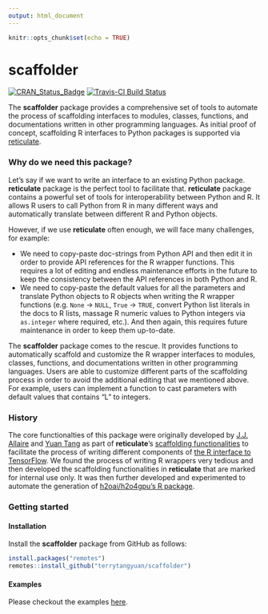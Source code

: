 ```yaml
---
output: html_document
---
```



```r
knitr::opts_chunk$set(echo = TRUE)
```

# scaffolder

[![CRAN\_Status\_Badge](https://www.r-pkg.org/badges/version/scaffolder)](https://cran.r-project.org/package=scaffolder)
[![Travis-CI Build
Status](https://travis-ci.org/terrytangyuan/scaffolder.svg?branch=master)](https://travis-ci.org/terrytangyuan/scaffolder)

The **scaffolder** package provides a comprehensive set of tools to automate the process of scaffolding interfaces to modules, classes, functions, and documentations written in other programming languages. As initial proof of concept, scaffolding R interfaces to Python packages is supported via [reticulate](https://github.com/rstudio/reticulate).

### Why do we need this package?

Let's say if we want to write an interface to an existing Python package. **reticulate** package is the perfect tool to facilitate that. **reticulate** package contains a powerful set of tools for interoperability between Python and R. It allows R users to call Python from R in many different ways and automatically translate between different R and Python objects.

However, if we use **reticulate** often enough, we will face many challenges, for example:

* We need to copy-paste doc-strings from Python API and then edit it in order to provide API references for the R wrapper functions. This requires a lot of editing and endless maintenance efforts in the future to keep the consistency between the API references in both Python and R.
* We need to copy-paste the default values for all the parameters and translate Python objects to R objects when writing the R wrapper functions (e.g. `None` -> `NULL`, `True` -> `TRUE`, convert Python list literals in the docs to R lists, massage R numeric values to Python integers via `as.integer` where required, etc.). And then again, this requires future maintenance in order to keep them up-to-date.

The **scaffolder** package comes to the rescue. It provides functions to automatically scaffold and customize the R wrapper interfaces to modules, classes, functions, and documentations written in other programming languages. Users are able to customize different parts of the scaffolding process in order to avoid the additional editing that we mentioned above. For example, users can implement a function to cast parameters with default values that contains "L" to integers.

### History

The core functionalties of this package were originally developed by [J.J. Allaire](https://github.com/jjallaire) and [Yuan Tang](https://github.com/terrytangyuan) as part of **reticulate**'s [scaffolding functionalities](https://github.com/rstudio/reticulate/blob/a046bd12eecc7c879ff14637367d661c707b5d8d/R/wrapper.R) to facilitate the process of writing different components of [the R interface to TensorFlow](https://tensorflow.rstudio.com/). We found the process of writing R wrappers very tedious and then developed the scaffolding functionalities in **reticulate** that are marked for internal use only. It was then further developed and experimented to automate the generation of [h2oai/h2o4gpu's R package](https://github.com/h2oai/h2o4gpu/tree/2af2bc75cef4ad93a28b80c1359c2cefe758a643).

### Getting started

#### Installation

Install the **scaffolder** package from GitHub as follows:

```r
install.packages("remotes")
remotes::install_github("terrytangyuan/scaffolder")
```

#### Examples

Please checkout the examples [here](https://terrytangyuan.github.io/scaffolder/articles/intro.html).
